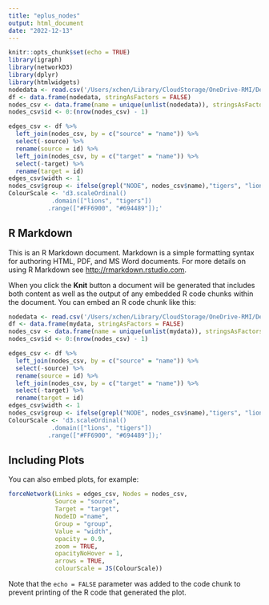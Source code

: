 ```yaml
---
title: "eplus_nodes"
output: html_document
date: "2022-12-13"
---
```


```r
knitr::opts_chunk$set(echo = TRUE)
library(igraph)
library(networkD3)
library(dplyr)
library(htmlwidgets)
nodedata <- read.csv('/Users/xchen/Library/CloudStorage/OneDrive-RMI/Desktop/_storefront/oneobj/node_water.csv')
df <- data.frame(nodedata, stringAsFactors = FALSE)
nodes_csv <- data.frame(name = unique(unlist(nodedata)), stringsAsFactors = FALSE)
nodes_csv$id <- 0:(nrow(nodes_csv) - 1)

edges_csv <- df %>%
  left_join(nodes_csv, by = c("source" = "name")) %>%
  select(-source) %>%
  rename(source = id) %>%
  left_join(nodes_csv, by = c("target" = "name")) %>%
  select(-target) %>%
  rename(target = id)
edges_csv$width <- 1
nodes_csv$group <- ifelse(grepl("NODE", nodes_csv$name),"tigers", "lions")
ColourScale <- 'd3.scaleOrdinal()
            .domain(["lions", "tigers"])
           .range(["#FF6900", "#694489"]);'
```

## R Markdown

This is an R Markdown document. Markdown is a simple formatting syntax for authoring HTML, PDF, and MS Word documents. For more details on using R Markdown see <http://rmarkdown.rstudio.com>.

When you click the **Knit** button a document will be generated that includes both content as well as the output of any embedded R code chunks within the document. You can embed an R code chunk like this:

```r
nodedata <- read.csv('/Users/xchen/Library/CloudStorage/OneDrive-RMI/Desktop/_storefront/oneobj/node_water.csv')
df <- data.frame(mydata, stringAsFactors = FALSE)
nodes_csv <- data.frame(name = unique(unlist(mydata)), stringsAsFactors = FALSE)
nodes_csv$id <- 0:(nrow(nodes_csv) - 1)

edges_csv <- df %>%
  left_join(nodes_csv, by = c("source" = "name")) %>%
  select(-source) %>%
  rename(source = id) %>%
  left_join(nodes_csv, by = c("target" = "name")) %>%
  select(-target) %>%
  rename(target = id)
edges_csv$width <- 1
nodes_csv$group <- ifelse(grepl("NODE", nodes_csv$name),"tigers", "lions")
ColourScale <- 'd3.scaleOrdinal()
            .domain(["lions", "tigers"])
           .range(["#FF6900", "#694489"]);'

```

## Including Plots

You can also embed plots, for example:

```r
forceNetwork(Links = edges_csv, Nodes = nodes_csv,
             Source = "source",
             Target = "target",
             NodeID ="name",
             Group = "group",
             Value = "width",
             opacity = 0.9,
             zoom = TRUE,
             opacityNoHover = 1,
             arrows = TRUE,
             colourScale = JS(ColourScale))
```

Note that the `echo = FALSE` parameter was added to the code chunk to prevent printing of the R code that generated the plot.

